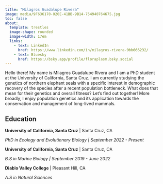 ```yaml
---
title: "Milagros Guadalupe Rivera"
image: media/9F636170-020E-41BB-9B14-754940764675.jpg
toc: false
about: 
  template: trestles
  image-shape: rounded
  image-width: 17em
  links: 
    - text: LinkedIn
      href: https://www.linkedin.com/in/milagros-rivera-9bb666232/
    - text: Bluesky
      href: https://bsky.app/profile/floraplasm.bsky.social
---
```


Hello there! My name is Milagros Guadalupe Rivera and I am a PhD student at the University of California, Santa Cruz. I am currently studying the genetics of northern elephant seals with a specific interest in demographic recovery of the species after a recent population bottleneck. What does that mean for their genetics and overall fitness? Let's find out together! More broadly, I enjoy population genetics and its application towards the conservation and management of long-lived mammals.

## Education

**University of California, Santa Cruz** \| Santa Cruz, CA

*PhD in Ecology and Evolutionary Biology \| September 2022 - Present*

**University of California, Santa Cruz** \| Santa Cruz, CA

*B.S in Marine Biology \| September 2019 - June 2022*

**Diablo Valley College** \| Pleasant Hill, CA

*A.S in Natural Sciences*
